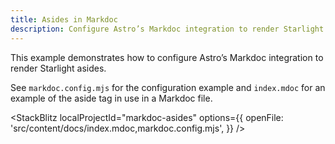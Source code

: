 ```yaml
---
title: Asides in Markdoc
description: Configure Astro’s Markdoc integration to render Starlight asides
---
```



This example demonstrates how to configure Astro’s Markdoc integration to render Starlight asides.

See `markdoc.config.mjs` for the configuration example and `index.mdoc` for an example of the aside tag in use in a Markdoc file.

<StackBlitz
	localProjectId="markdoc-asides"
	options={{
		openFile: 'src/content/docs/index.mdoc,markdoc.config.mjs',
	}}
/>
